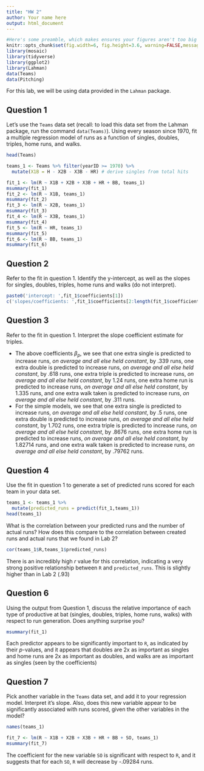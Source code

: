 ```yaml
---
title: "HW 2"
author: Your name here
output: html_document
---
```


```r
#Here's some preamble, which makes ensures your figures aren't too big
knitr::opts_chunk$set(fig.width=6, fig.height=3.6, warning=FALSE,message=FALSE)
library(mosaic)
library(tidyverse)
library(ggplot2)
library(Lahman)
data(Teams)
data(Pitching)
```

For this lab, we will be using data provided in the `Lahman` package. 

## Question 1

Let's use the `Teams` data set (recall: to load this data set from the Lahman package, run the command `data(Teams)`). Using every season since 1970, fit a multiple regression model of runs as a function of singles, doubles, triples, home runs, and walks.
```r
head(Teams)
```

```r
teams_1 <- Teams %>% filter(yearID >= 1970) %>%
  mutate(X1B = H - X2B - X3B - HR) # derive singles from total hits

fit_1 <- lm(R ~ X1B + X2B + X3B + HR + BB, teams_1)
msummary(fit_1)
fit_2 <- lm(R ~ X1B, teams_1)
msummary(fit_2)
fit_3 <- lm(R ~ X2B, teams_1)
msummary(fit_3)
fit_4 <- lm(R ~ X3B, teams_1)
msummary(fit_4)
fit_5 <- lm(R ~ HR, teams_1)
msummary(fit_5)
fit_6 <- lm(R ~ BB, teams_1)
msummary(fit_6)
```


## Question 2

Refer to the fit in question 1. Identify the y-intercept, as well as the slopes for singles, doubles, triples, home runs and walks (do not interpret).

```r
paste0('intercept: ',fit_1$coefficients[1])
c('slopes/coefficients: ',fit_1$coefficients[2:length(fit_1$coefficients)])       
```

## Question 3

Refer to the fit in question 1. Interpret the slope coefficient estimate for triples.

* The above coefficients $\beta_p$, we see that one extra single is predicted to increase runs, *on average and all else held constant*, by .339 runs, one extra double is predicted to increase runs, *on average and all else held constant*, by .618 runs, one extra triple is predicted to increase runs, *on average and all else held constant*, by 1.24 runs, one extra home run is predicted to increase runs, *on average and all else held constant*, by 1.335 runs, and one extra walk taken is predicted to increase runs, *on average and all else held constant*, by .311 runs.
* For the simple models, we see that one extra single is predicted to increase runs, *on average and all else held constant*, by .5 runs, one extra double is predicted to increase runs, *on average and all else held constant*, by 1.702 runs, one extra triple is predicted to increase runs, *on average and all else held constant*, by .8676 runs, one extra home run is predicted to increase runs, *on average and all else held constant*, by 1.82714 runs, and one extra walk taken is predicted to increase runs, *on average and all else held constant*, by .79762 runs.


## Question 4

Use the fit in question 1 to generate a set of predicted runs scored for each team in your data set. 

```r
teams_1 <- teams_1 %>%
  mutate(predicted_runs = predict(fit_1,teams_1))
head(teams_1)
```

What is the correlation between your predicted runs and the number of actual runs? How does this compare to the correlation between created runs and actual runs that we found in Lab 2?

```r
cor(teams_1$R,teams_1$predicted_runs)
```

There is an incredibly high $r$ value for this correlation, indicating a very strong positive relationship between `R` and `predicted_runs`. This is slightly higher than in Lab 2 (.93)

## Question 6

Using the output from Question 1, discuss the relative importance of each type of productive at bat (singles, doubles, triples, home runs, walks) with respect to run generation. Does anything surprise you?

```r
msummary(fit_1)
```

Each predictor appears to be significantly important to `R`, as indicated by their $p$-values, and it appears that doubles are 2x as important as singles and home runs are 2x as important as doubles, and walks are as important as singles (seen by the coefficients)

## Question 7

Pick another variable in the `Teams` data set, and add it to your regression model. Interpret it's slope.  Also, does this new variable appear to be significantly associated with runs scored, given the other variables in the model?

```r
names(teams_1)
```

```r
fit_7 <- lm(R ~ X1B + X2B + X3B + HR + BB + SO, teams_1)
msummary(fit_7)
```

The coefficient for the new variable `SO` is significant with respect to `R`, and it suggests that for each `SO`, `R` will decrease by -.09284 runs.